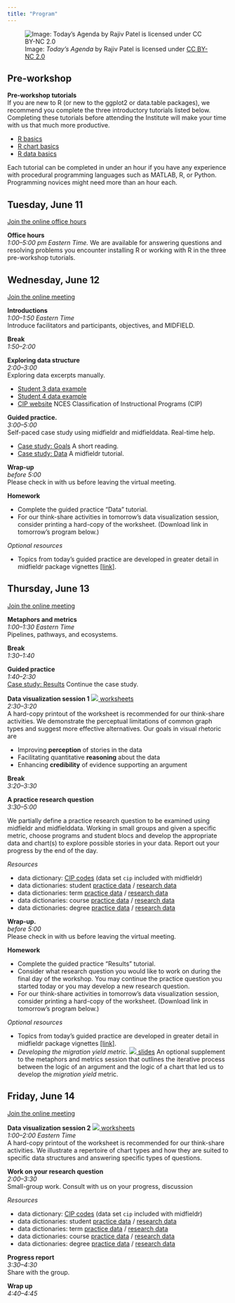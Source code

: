 ```yaml
---
title: "Program"
---
```


![Image: *Today's Agenda* by Rajiv Patel is licensed under [CC BY-NC 2.0](https://creativecommons.org/licenses/by-nc/2.0/legalcode)](figures/agenda.png)




## Pre-workshop




**Pre-workshop tutorials**     
If you are new to R (or new to the ggplot2 or data.table packages), we recommend you complete the three introductory tutorials listed below. Completing these tutorials before attending the Institute will make your time with us that much more productive.

- [R basics](r-basics.html)   
- [R chart basics](chart-basics.html)
- [R data basics](data-basics.html)

Each tutorial can be completed in under an hour if you have any experience with procedural programming languages such as MATLAB, R, or Python. Programming novices might need more than an hour each. 






## Tuesday, June 11


[Join the online office hours](https://purdue-edu.zoom.us/j/98641259224?pwd=c3FIU2p0U0FKd1htMHVCcnJZWUJ3dz09)     


**Office hours**    
*1:00--5:00 pm Eastern Time.*  We are available for answering questions and resolving problems you encounter installing R or working with R in the three pre-workshop tutorials. 







## Wednesday, June 12

[Join the online meeting](https://purdue-edu.zoom.us/j/98641259224?pwd=c3FIU2p0U0FKd1htMHVCcnJZWUJ3dz09) 

**Introductions**    
*1:00--1:50 Eastern Time*    
Introduce facilitators and participants, objectives, and  MIDFIELD.  

**Break**    
*1:50--2:00*    

**Exploring data structure**        
*2:00--3:00*   
Exploring data excerpts manually.   

- [Student 3 data example](resources/Example3.pdf) 
- [Student 4 data example](resources/Example4.pdf)    
- [CIP website](https://nces.ed.gov/ipeds/cipcode/browse.aspx?y=55) NCES Classification of Instructional Programs (CIP) 

**Guided practice.**    
*3:00--5:00*    
Self-paced case study using midfieldr and midfielddata. Real-time help.

- [Case study: Goals](https://midfieldr.github.io/midfieldr/articles/art-001-case-goals.html) A short reading.   
- [Case study: Data](https://midfieldr.github.io/midfieldr/articles/art-002-case-data.html) A midfieldr tutorial. 



**Wrap-up**    
*before 5:00*    
Please check in with us before leaving the virtual meeting.



**Homework**

- Complete the guided practice "Data" tutorial. 
- For our think-share activities in tomorrow's data visualization session, consider printing a hard-copy of the worksheet. (Download link in tomorrow's program below.)

*Optional resources* 

- Topics from today's guided practice are developed in greater detail in midfieldr package vignettes  [[link]](https://midfieldr.github.io/midfieldr/articles/).





## Thursday, June 13

[Join the online meeting](https://purdue-edu.zoom.us/j/98641259224?pwd=c3FIU2p0U0FKd1htMHVCcnJZWUJ3dz09) 

**Metaphors and metrics**  
*1:00--1:30 Eastern Time*  
Pipelines, pathways, and ecosystems.  

 

**Break**    
*1:30--1:40*  

**Guided practice**  
*1:40--2:30*  
[Case study: Results](https://midfieldr.github.io/midfieldr/articles/art-003-case-results.html) Continue the case study.  

**Data visualization session 1** [![](resources/download-icon.png) worksheets](resources/2024-effective-charts-handout.pdf)    
*2:30--3:20*  
A hard-copy printout of the worksheet is recommended for our think-share activities. We demonstrate the perceptual limitations of common graph types and suggest more effective alternatives. Our goals in visual rhetoric are  
  
- Improving **perception** of stories in the data
- Facilitating quantitative **reasoning** about the data
- Enhancing **credibility** of evidence supporting an argument
 
 **Break**    
*3:20--3:30* 

**A practice research question**  
*3:30--5:00*  

We partially define a practice research question to be examined using midfieldr and midfielddata. Working in small groups and given a specific metric, choose programs and student blocs and develop the appropriate  data and chart(s) to explore possible stories in your data. Report out your progress by the end of the day. 

*Resources* 

- data dictionary: [CIP codes](https://midfieldr.github.io/midfieldr/reference/cip.html) (data set `cip` included with midfieldr)
- data dictionaries: student [practice data](https://midfieldr.github.io/midfielddata/reference/student.html) /  [research data](resources/research-variables-student.pdf)  
- data dictionaries: term [practice data](https://midfieldr.github.io/midfielddata/reference/term.html) /  [research data](resources/research-variables-term.pdf)  
- data dictionaries: course [practice data](https://midfieldr.github.io/midfielddata/reference/course.html) /  [research data](resources/research-variables-course.pdf)  
- data dictionaries: degree [practice data](https://midfieldr.github.io/midfielddata/reference/degree.html) /  [research data](resources/research-variables-degree.pdf)  

**Wrap-up.**  
*before 5:00*  
Please check in with us before leaving the virtual meeting.

**Homework**

- Complete the guided practice "Results" tutorial. 
- Consider what research question you would like to work on during the final day of the workshop. You may continue the practice question you started today or you may develop a new research question.  
- For our think-share activities in tomorrow's data visualization session, consider printing a hard-copy of the worksheet. (Download link in tomorrow's program below.)

*Optional resources*

- Topics from today's guided practice are developed in greater detail in midfieldr package vignettes  [[link]](https://midfieldr.github.io/midfieldr/articles/).
- *Developing the migration yield metric.* [![](resources/download-icon.png) slides  ](resources/Finding-the-migration-yield-metric.pdf) An optional supplement to the metaphors and metrics session that outlines the iterative process between the logic of an argument and the logic of a chart that led us to develop the *migration yield* metric. 


## Friday, June 14

[Join the online meeting](https://purdue-edu.zoom.us/j/98641259224?pwd=c3FIU2p0U0FKd1htMHVCcnJZWUJ3dz09) 

**Data visualization session 2** [![](resources/download-icon.png) worksheets](resources/2024-chart-repertoire-handout.pdf)    
*1:00--2:00 Eastern Time*    
A hard-copy printout of the worksheet is recommended for our think-share activities. We illustrate a repertoire of chart types and how they are suited to specific data structures and answering specific types of questions. 




**Work on your research question**    
<!-- [![](resources/download-icon.png) suggested goals](resources/2024-draft-a-research-question.pdf)     -->
*2:00--3:30*    
Small-group work. Consult with us on your progress, discussion 

*Resources*

- data dictionary: [CIP codes](https://midfieldr.github.io/midfieldr/reference/cip.html) (data set `cip` included with midfieldr)
- data dictionaries: student [practice data](https://midfieldr.github.io/midfielddata/reference/student.html) /  [research data](resources/research-variables-student.pdf)  
- data dictionaries: term [practice data](https://midfieldr.github.io/midfielddata/reference/term.html) /  [research data](resources/research-variables-term.pdf)  
- data dictionaries: course [practice data](https://midfieldr.github.io/midfielddata/reference/course.html) /  [research data](resources/research-variables-course.pdf)  
- data dictionaries: degree [practice data](https://midfieldr.github.io/midfielddata/reference/degree.html) /  [research data](resources/research-variables-degree.pdf)  






**Progress report**    
*3:30--4:30*    
Share with the group. 




**Wrap up**    
<!-- [![](resources/download-icon.png) slides](resources/day-3-wrapup-slides.pdf)     -->
*4:40--4:45*  
